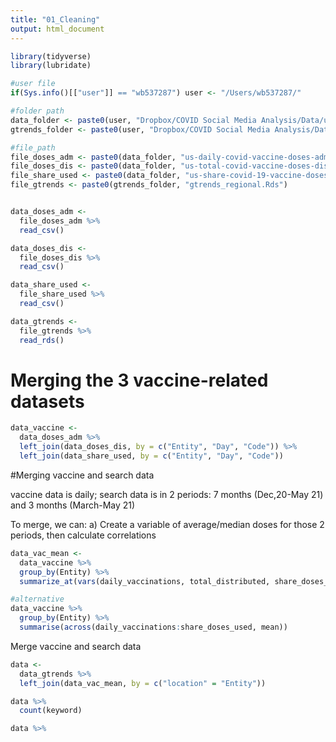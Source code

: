 ```yaml
---
title: "01_Cleaning"
output: html_document
---
```



```r
library(tidyverse)
library(lubridate)

#user file
if(Sys.info()[["user"]] == "wb537287") user <- "/Users/wb537287/"

#folder path
data_folder <- paste0(user, "Dropbox/COVID Social Media Analysis/Data/usa_vaccine/RawData/")
gtrends_folder <- paste0(user, "Dropbox/COVID Social Media Analysis/Data/google_trends/FinalData/gtrends_regional/")

#file_path
file_doses_adm <- paste0(data_folder, "us-daily-covid-vaccine-doses-administered.csv")
file_doses_dis <- paste0(data_folder, "us-total-covid-vaccine-doses-distributed.csv")
file_share_used <- paste0(data_folder, "us-share-covid-19-vaccine-doses-used.csv")
file_gtrends <- paste0(gtrends_folder, "gtrends_regional.Rds")


data_doses_adm <- 
  file_doses_adm %>% 
  read_csv()

data_doses_dis <- 
  file_doses_dis %>% 
  read_csv()

data_share_used <- 
  file_share_used %>% 
  read_csv()

data_gtrends <- 
  file_gtrends %>% 
  read_rds()
```

# Merging the 3 vaccine-related datasets

```r
data_vaccine <- 
  data_doses_adm %>% 
  left_join(data_doses_dis, by = c("Entity", "Day", "Code")) %>% 
  left_join(data_share_used, by = c("Entity", "Day", "Code"))
```

#Merging vaccine and search data

vaccine data is daily; search data is in 2 periods: 7 months (Dec,20-May 21) and 3 months (March-May 21)

To merge, we can: 
a) Create a variable of average/median doses for those 2 periods, then calculate correlations
```r
data_vac_mean <- 
  data_vaccine %>% 
  group_by(Entity) %>% 
  summarize_at(vars(daily_vaccinations, total_distributed, share_doses_used), ~mean(., na.rm = TRUE))

#alternative
data_vaccine %>% 
  group_by(Entity) %>% 
  summarise(across(daily_vaccinations:share_doses_used, mean))
```

Merge vaccine and search data
```r
data <- 
  data_gtrends %>% 
  left_join(data_vac_mean, by = c("location" = "Entity"))

data %>% 
  count(keyword)
```

```r
data %>% 
```

